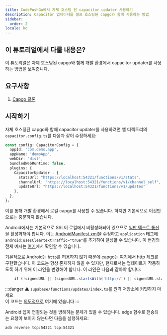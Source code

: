 ```yaml
---
title: CodePushGo에서 자체 호스팅 된 capacitor updater 사용하기
description: Capacitor 업데이터를 셀프 호스팅된 capgo와 함께 사용하는 방법
sidebar:
  order: 2
locale: ko
---
```


## 이 튜토리얼에서 다룰 내용은?

이 튜토리얼은 자체 호스팅된 capgo와 함께 개발 환경에서 capacitor updater를 사용하는 방법을 보여줍니다.

## 요구사항

1. [Capgo 클론](https://github.com/Cap-go/capgo/)

## 시작하기

자체 호스팅된 capgo와 함께 capacitor updater를 사용하려면 앱 디렉토리의 `capacitor.config.ts`를 다음과 같이 수정하세요:

```ts
const config: CapacitorConfig = {
  appId: 'com.demo.app',
  appName: 'demoApp',
  webDir: 'dist',
  bundledWebRuntime: false,
  plugins: {
    CapacitorUpdater : {
      statsUrl: "https://localhost:54321/functions/v1/stats",
      channelUrl: "https://localhost:54321/functions/v1/channel_self",
      updateUrl: "https://localhost:54321/functions/v1/updates"
    },
  },
};
```

이를 통해 개발 환경에서 로컬 capgo를 사용할 수 있습니다. 하지만 기본적으로 이것만으로는 충분하지 않습니다.

Android에서는 기본적으로 SSL이 로컬에서 비활성화되어 있으므로 [일반 텍스트 통신](https://developerandroid.com/topic/security/risks/cleartext/)을 활성화해야 합니다.
이는 [AndroidManifest.xml](https://github.com/Cap-go/capacitor-updater/blob/main/android/src/main/AndroidManifest.xml/)을 수정하고 `application` 태그에 `android:usesCleartextTraffic="true"`를 추가하여 달성할 수 있습니다.
이 변경의 전체 예시는 [여기](https://gist.github.com/WcaleNieWolny/061a015acdebe35eaf3afd7030797701/)에서 확인할 수 있습니다.

기본적으로 Android는 `http`를 허용하지 않기 때문에 capgo는 [여기](https://github.com/Cap-go/capgo/blob/4cce6c0707d745faa2afbab643e636bad927c602/supabase/functions/updates/index.ts/#L396)에서 http 체크를 구현했습니다.
이 코드는 항상 존재하지 않을 수 있지만, 현재로서는 업데이트가 작동하도록 하기 위해 이 라인을 변경해야 합니다.
이 라인은 다음과 같아야 합니다:

```ts
    if (!signedURL || (signedURL.startsWith('http://') || signedURL.startsWith('https://'))) {
```

:::danger
⚠️ `supabase/functions/updates/index.ts`를 원격 저장소에 커밋하지 마세요\
이 코드는 [의도적으로](https://github.com/Cap-go/capacitor-updater/issues/37/#issuecomment-1684916354) 여기에 있습니다
:::

Android 앱이 연결되는 것을 방해하는 문제가 있을 수 있습니다. edge 함수로 전송되는 요청이 보이지 않는다면 다음을 실행하세요:
```bash
adb reverse tcp:54321 tcp:54321
```
